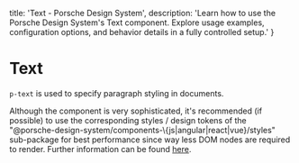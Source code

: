 
  title: 'Text - Porsche Design System',
  description: 'Learn how to use the Porsche Design System\'s Text component. Explore usage examples, configuration options, and behavior details in a fully controlled setup.'
}

# Text <ComponentStatus tagName="p-text"></ComponentStatus>

`p-text` is used to specify paragraph styling in documents.

<Notification heading="Recommendation" heading-tag="h2" state="success">
  Although the component is very sophisticated, it's recommended (if possible) to use the corresponding styles / design tokens of
  the "@porsche-design-system/components-\{js|angular|react|vue}/styles" sub-package for best performance since way
  less DOM nodes are required to render. Further information can be found <a href="/styles/typography/">here</a>.
</Notification>

<Configurator tagName="p-text" story={textStory} />

